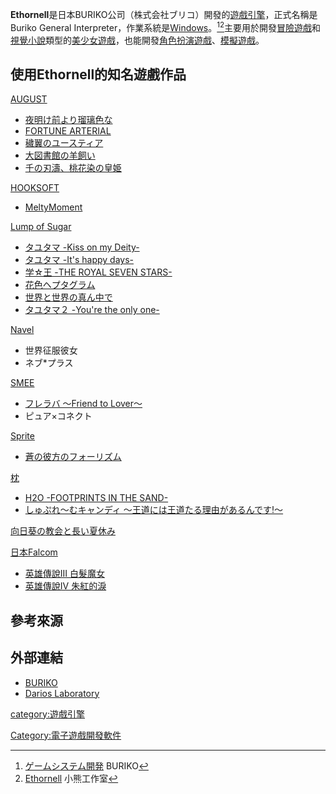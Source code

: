 {{Infobox Software
|name = Ethornell
|logo = 
|screenshot = 
|caption = 
|author = 
|developer = Darios Sawm
|released = 
|latest release version = 
|latest release date = 
|latest preview version = 
|latest preview date = 
|operating system = [[Microsoft_Windows|Microsoft Windows]]
|platform = 
|language = 
|genre = 遊戲開發工具
|license = 
|website = [http://www.buriko.jp/index.html BURIKO]
}}
'''Ethornell'''是日本BURIKO公司（株式会社ブリコ）開發的[[遊戲引擎|遊戲引擎]]，正式名稱是Buriko General Interpreter，作業系統是[[Windows|Windows]]。<ref>[http://www.buriko.jp/work.html ゲームシステム開発] {{Wayback|url=http://www.buriko.jp/work.html |date=20151026211208 }}BURIKO{{ja}}</ref><ref>[http://www.studiokuma.com/home.php?page=tools/ethornell Ethornell] {{Wayback|url=http://www.studiokuma.com/home.php?page=tools%2Fethornell |date=20160304140804 }}小熊工作室{{zh-tw}}</ref>主要用於開發[[冒險遊戲|冒險遊戲]]和[[視覺小說|視覺小說]]類型的[[美少女遊戲|美少女遊戲]]，也能開發[[角色扮演遊戲|角色扮演遊戲]]、[[模擬遊戲|模擬遊戲]]。

==使用Ethornell的知名遊戲作品==
;[[AUGUST|AUGUST]]
*[[夜明け前より瑠璃色な|夜明け前より瑠璃色な]]
*[[FORTUNE_ARTERIAL|FORTUNE ARTERIAL]]
*[[穢翼のユースティア|穢翼のユースティア]]
*[[大図書館の羊飼い|大図書館の羊飼い]]
*[[千の刃濤、桃花染の皇姫|千の刃濤、桃花染の皇姫]]
;[[HOOKSOFT|HOOKSOFT]]
*[[MeltyMoment|MeltyMoment]]
;[[Lump_of_Sugar|Lump of Sugar]]
*[[遊魂|タユタマ -Kiss on my Deity-]]
*[[タユタマ_-It's_happy_days-|タユタマ -It's happy days-]]
*[[学☆王_-THE_ROYAL_SEVEN_STARS-|学☆王 -THE ROYAL SEVEN STARS-]]
*[[花色ヘプタグラム|花色ヘプタグラム]]
*[[世界と世界の真ん中で|世界と世界の真ん中で]]
*[[遊魂2_-you're_the_only_one-|タユタマ２ -You're the only one-]]
;[[Navel|Navel]]
*世界征服彼女
*ネブ*プラス
;[[HOOKSOFT|SMEE]]
*[[Friend_to_Lover|フレラバ 〜Friend to Lover〜]]
*ピュア×コネクト
[[Sprite_(遊戲品牌)|Sprite]]
*[[蒼の彼方のフォーリズム|蒼の彼方のフォーリズム]]
[[枕|枕]]
*[[H2O_-FOOTPRINTS_IN_THE_SAND-|H2O -FOOTPRINTS IN THE SAND-]]
*[[しゅぷれ〜むキャンディ_〜王道には王道たる理由があるんです!〜|しゅぷれ〜むキャンディ 〜王道には王道たる理由があるんです!〜]]
[[向日葵的教會與長夏假期|向日葵の教会と長い夏休み]]

[[日本Falcom|日本Falcom]]
*[[英雄傳說III_白髮魔女|英雄傳說III 白髮魔女]]
*[[英雄傳說IV_朱紅的淚|英雄傳說IV 朱紅的淚]]

==參考來源==
<references />

==外部連結==
*[http://www.buriko.jp/index.html BURIKO]{{Wayback|url=http://www.buriko.jp/index.html |date=20151011132255 }}{{ja}}
*[https://web.archive.org/web/20150923195246/http://www.buriko.info/index.html Darios Laboratory]{{ja}}

[[category:遊戲引擎|category:遊戲引擎]]
[[Category:電子遊戲開發軟件|Category:電子遊戲開發軟件]]